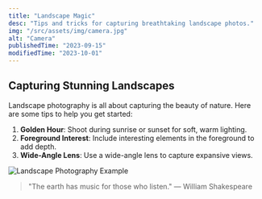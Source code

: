 ```yaml
---
title: "Landscape Magic"
desc: "Tips and tricks for capturing breathtaking landscape photos."
img: "/src/assets/img/camera.jpg"
alt: "Camera"
publishedTime: "2023-09-15"
modifiedTime: "2023-10-01"
---
```

## Capturing Stunning Landscapes

Landscape photography is all about capturing the beauty of nature. Here are some tips to help you get started:

1. **Golden Hour**: Shoot during sunrise or sunset for soft, warm lighting.
2. **Foreground Interest**: Include interesting elements in the foreground to add depth.
3. **Wide-Angle Lens**: Use a wide-angle lens to capture expansive views.

![Landscape Photography Example](https://iso.500px.com/wp-content/uploads/2015/02/5ds_cover-1500x1000.jpg)

> "The earth has music for those who listen." — William Shakespeare